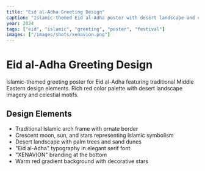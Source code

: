 ```yaml
---
title: "Eid al-Adha Greeting Design"
caption: "Islamic-themed Eid al-Adha poster with desert landscape and celestial elements"
year: 2024
tags: ["eid", "islamic", "greeting", "poster", "festival"]
images: ["/images/shots/xenavion.png"]
---
```


# Eid al-Adha Greeting Design

Islamic-themed greeting poster for Eid al-Adha featuring traditional Middle Eastern design elements. Rich red color palette with desert landscape imagery and celestial motifs.

## Design Elements
- Traditional Islamic arch frame with ornate border
- Crescent moon, sun, and stars representing Islamic symbolism
- Desert landscape with palm trees and sand dunes
- "Eid al-Adha" typography in elegant serif font
- "XENAVION" branding at the bottom
- Warm red gradient background with decorative stars